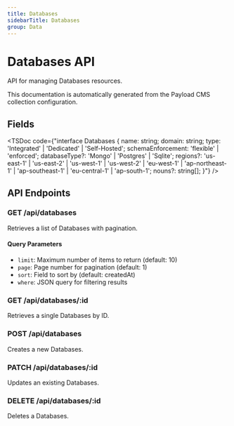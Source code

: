 ```yaml
---
title: Databases
sidebarTitle: Databases
group: Data
---
```



# Databases API

API for managing Databases resources.

<Callout type="info">
  This documentation is automatically generated from the Payload CMS collection configuration.
</Callout>


## Fields

<TSDoc code={"interface Databases {
  name: string;
  domain: string;
  type: 'Integrated' | 'Dedicated' | 'Self-Hosted';
  schemaEnforcement: 'flexible' | 'enforced';
  databaseType?: 'Mongo' | 'Postgres' | 'Sqlite';
  regions?: 'us-east-1' | 'us-east-2' | 'us-west-1' | 'us-west-2' | 'eu-west-1' | 'ap-northeast-1' | 'ap-southeast-1' | 'eu-central-1' | 'ap-south-1';
  nouns?: string[];
}"} />




## API Endpoints

### GET /api/databases
Retrieves a list of Databases with pagination.

#### Query Parameters
- `limit`: Maximum number of items to return (default: 10)
- `page`: Page number for pagination (default: 1)
- `sort`: Field to sort by (default: createdAt)
- `where`: JSON query for filtering results

### GET /api/databases/:id
Retrieves a single Databases by ID.

### POST /api/databases
Creates a new Databases.

### PATCH /api/databases/:id
Updates an existing Databases.

### DELETE /api/databases/:id
Deletes a Databases.

